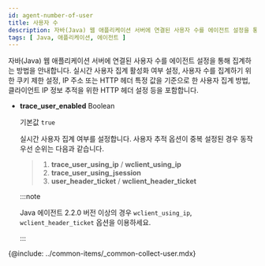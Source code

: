 ```yaml
---
id: agent-number-of-user
title: 사용자 수
description: 자바(Java) 웹 애플리케이션 서버에 연결된 사용자 수를 에이전트 설정을 통해 집계하는 방법을 안내합니다. 실시간 사용자 집계 활성화 여부 설정, 사용자 수를 집계하기 위한 쿠키 제한 설정, IP 주소 또는 HTTP 헤더 특정 값을 기준으로 한 사용자 집계 방법, 클라이언트 IP 정보 추적을 위한 HTTP 헤더 설정 등을 포함합니다.
tags: [ Java, 애플리케이션, 에이전트 ]
---
```


자바(Java) 웹 애플리케이션 서버에 연결된 사용자 수를 에이전트 설정을 통해 집계하는 방법을 안내합니다. 실시간 사용자 집계 활성화 여부 설정, 사용자 수를 집계하기 위한 쿠키 제한 설정, IP 주소 또는 HTTP 헤더 특정 값을 기준으로 한 사용자 집계 방법, 클라이언트 IP 정보 추적을 위한 HTTP 헤더 설정 등을 포함합니다.

* **trace_user_enabled** <span class='type'>Boolean</span>

  기본값 `true`

  실시간 사용자 집계 여부를 설정합니다. 사용자 추적 옵션이 중복 설정된 경우 동작 우선 순위는 다음과 같습니다.
  
  >   1. **trace_user_using_ip** / **wclient_using_ip**
  >   1. **trace_user_using_jsession**
  >   1. **user_header_ticket** / **wclient_header_ticket**

  :::note

  Java 에이전트 2.2.0 버전 이상의 경우 `wclient_using_ip`, `wclient_header_ticket` 옵션을 이용하세요.

  :::

{@include: ../common-items/_common-collect-user.mdx}